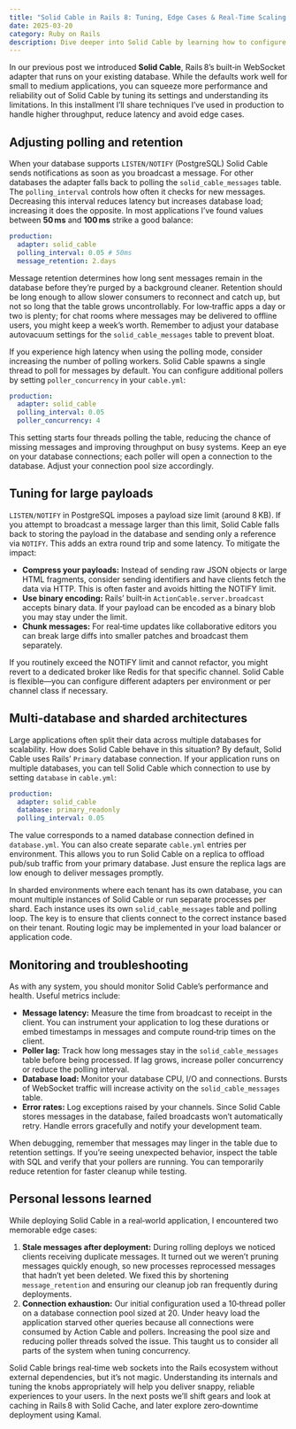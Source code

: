```yaml
---
title: "Solid Cable in Rails 8: Tuning, Edge Cases & Real‑Time Scaling (Part 2)"
date: 2025-03-20
category: Ruby on Rails
description: Dive deeper into Solid Cable by learning how to configure polling, retention, and multi‑database setups and how to deal with large payloads and scaling challenges.
---
```


In our previous post we introduced **Solid Cable**, Rails 8’s built‑in WebSocket adapter that runs on your existing database. While the defaults work well for small to medium applications, you can squeeze more performance and reliability out of Solid Cable by tuning its settings and understanding its limitations. In this installment I’ll share techniques I’ve used in production to handle higher throughput, reduce latency and avoid edge cases.

## Adjusting polling and retention

When your database supports `LISTEN/NOTIFY` (PostgreSQL) Solid Cable sends notifications as soon as you broadcast a message. For other databases the adapter falls back to polling the `solid_cable_messages` table. The `polling_interval` controls how often it checks for new messages. Decreasing this interval reduces latency but increases database load; increasing it does the opposite. In most applications I’ve found values between **50 ms** and **100 ms** strike a good balance:

```yaml showLineNumbers
production:
  adapter: solid_cable
  polling_interval: 0.05 # 50ms
  message_retention: 2.days
```

Message retention determines how long sent messages remain in the database before they’re purged by a background cleaner. Retention should be long enough to allow slower consumers to reconnect and catch up, but not so long that the table grows uncontrollably. For low‑traffic apps a day or two is plenty; for chat rooms where messages may be delivered to offline users, you might keep a week’s worth. Remember to adjust your database autovacuum settings for the `solid_cable_messages` table to prevent bloat.

If you experience high latency when using the polling mode, consider increasing the number of polling workers. Solid Cable spawns a single thread to poll for messages by default. You can configure additional pollers by setting `poller_concurrency` in your `cable.yml`:

```yaml showLineNumbers
production:
  adapter: solid_cable
  polling_interval: 0.05
  poller_concurrency: 4
```

This setting starts four threads polling the table, reducing the chance of missing messages and improving throughput on busy systems. Keep an eye on your database connections; each poller will open a connection to the database. Adjust your connection pool size accordingly.

## Tuning for large payloads

`LISTEN/NOTIFY` in PostgreSQL imposes a payload size limit (around 8 KB). If you attempt to broadcast a message larger than this limit, Solid Cable falls back to storing the payload in the database and sending only a reference via `NOTIFY`. This adds an extra round trip and some latency. To mitigate the impact:

- **Compress your payloads:** Instead of sending raw JSON objects or large HTML fragments, consider sending identifiers and have clients fetch the data via HTTP. This is often faster and avoids hitting the NOTIFY limit.
- **Use binary encoding:** Rails’ built‑in `ActionCable.server.broadcast` accepts binary data. If your payload can be encoded as a binary blob you may stay under the limit.
- **Chunk messages:** For real‑time updates like collaborative editors you can break large diffs into smaller patches and broadcast them separately.

If you routinely exceed the NOTIFY limit and cannot refactor, you might revert to a dedicated broker like Redis for that specific channel. Solid Cable is flexible—you can configure different adapters per environment or per channel class if necessary.

## Multi‑database and sharded architectures

Large applications often split their data across multiple databases for scalability. How does Solid Cable behave in this situation? By default, Solid Cable uses Rails’ `Primary` database connection. If your application runs on multiple databases, you can tell Solid Cable which connection to use by setting `database` in `cable.yml`:

```yaml showLineNumbers
production:
  adapter: solid_cable
  database: primary_readonly
  polling_interval: 0.05
```

The value corresponds to a named database connection defined in `database.yml`. You can also create separate `cable.yml` entries per environment. This allows you to run Solid Cable on a replica to offload pub/sub traffic from your primary database. Just ensure the replica lags are low enough to deliver messages promptly.

In sharded environments where each tenant has its own database, you can mount multiple instances of Solid Cable or run separate processes per shard. Each instance uses its own `solid_cable_messages` table and polling loop. The key is to ensure that clients connect to the correct instance based on their tenant. Routing logic may be implemented in your load balancer or application code.

## Monitoring and troubleshooting

As with any system, you should monitor Solid Cable’s performance and health. Useful metrics include:

- **Message latency:** Measure the time from broadcast to receipt in the client. You can instrument your application to log these durations or embed timestamps in messages and compute round‑trip times on the client.
- **Poller lag:** Track how long messages stay in the `solid_cable_messages` table before being processed. If lag grows, increase poller concurrency or reduce the polling interval.
- **Database load:** Monitor your database CPU, I/O and connections. Bursts of WebSocket traffic will increase activity on the `solid_cable_messages` table.
- **Error rates:** Log exceptions raised by your channels. Since Solid Cable stores messages in the database, failed broadcasts won’t automatically retry. Handle errors gracefully and notify your development team.

When debugging, remember that messages may linger in the table due to retention settings. If you’re seeing unexpected behavior, inspect the table with SQL and verify that your pollers are running. You can temporarily reduce retention for faster cleanup while testing.

## Personal lessons learned

While deploying Solid Cable in a real‑world application, I encountered two memorable edge cases:

1. **Stale messages after deployment:** During rolling deploys we noticed clients receiving duplicate messages. It turned out we weren’t pruning messages quickly enough, so new processes reprocessed messages that hadn’t yet been deleted. We fixed this by shortening `message_retention` and ensuring our cleanup job ran frequently during deployments.
2. **Connection exhaustion:** Our initial configuration used a 10‑thread poller on a database connection pool sized at 20. Under heavy load the application starved other queries because all connections were consumed by Action Cable and pollers. Increasing the pool size and reducing poller threads solved the issue. This taught us to consider all parts of the system when tuning concurrency.

Solid Cable brings real‑time web sockets into the Rails ecosystem without external dependencies, but it’s not magic. Understanding its internals and tuning the knobs appropriately will help you deliver snappy, reliable experiences to your users. In the next posts we’ll shift gears and look at caching in Rails 8 with Solid Cache, and later explore zero‑downtime deployment using Kamal.
